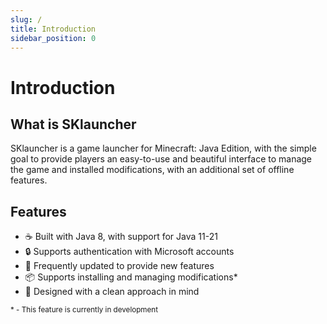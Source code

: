 ```yaml
---
slug: /
title: Introduction
sidebar_position: 0
---
```


# Introduction

## What is SKlauncher

SKlauncher is a game launcher for Minecraft: Java Edition, with the simple goal to provide players an easy-to-use and
beautiful interface to manage the game and installed modifications, with an additional set of offline features.

## Features

<ul className="emoji-list">
    <li>
        <span>☕</span> Built with Java 8, with support for Java 11-21
    </li>
    <li>
        <span>🔒</span> Supports authentication with Microsoft accounts
    </li>
    <li>
        <span>🚀</span> Frequently updated to provide new features
    </li>
    <li>
        <span>📦</span> Supports installing and managing modifications*
    </li>
    <li>
        <span>💄</span> Designed with a clean approach in mind
    </li>
</ul>

<small>* - This feature is currently in development</small>
